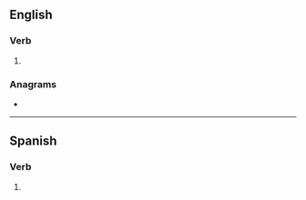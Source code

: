 ==English==

===Verb===
{{head|en|verb form}}

# {{en-past of|dole}}

===Anagrams===
* {{anagrams|en|a=ddelo|lodde}}

----

==Spanish==

===Verb===
{{head|es|verb form}}

# {{es-verb form of|region=Spain|ending=er|mood=imperative|sense=affirmative|pers=2|formal=no|number=plural|doler}}
